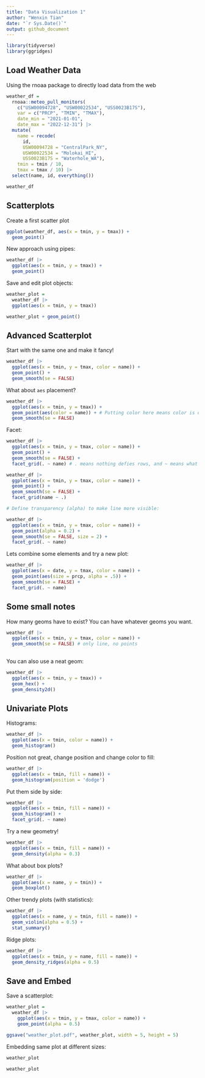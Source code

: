```yaml
---
title: "Data Visualization 1"
author: "Wenxin Tian"
date: "`r Sys.Date()`"
output: github_document
---
```


```r
library(tidyverse)
library(ggridges)
```

## Load Weather Data

Using the rnoaa package to directly load data from the web

```r
weather_df = 
  rnoaa::meteo_pull_monitors(
    c("USW00094728", "USW00022534", "USS0023B17S"),
    var = c("PRCP", "TMIN", "TMAX"), 
    date_min = "2021-01-01",
    date_max = "2022-12-31") |>
  mutate(
    name = recode(
      id, 
      USW00094728 = "CentralPark_NY", 
      USW00022534 = "Molokai_HI",
      USS0023B17S = "Waterhole_WA"),
    tmin = tmin / 10,
    tmax = tmax / 10) |>
  select(name, id, everything())

weather_df
```

## Scatterplots

Create a first scatter plot

```r
ggplot(weather_df, aes(x = tmin, y = tmax)) +
  geom_point()
```

New approach using pipes:

```r
weather_df |>
  ggplot(aes(x = tmin, y = tmax)) +
  geom_point()
```

Save and edit plot objects:

```r
weather_plot =
  weather_df |>
  ggplot(aes(x = tmin, y = tmax))

weather_plot + geom_point()
```

## Advanced Scatterplot

Start with the same one and make it fancy!

```r
weather_df |>
  ggplot(aes(x = tmin, y = tmax, color = name)) + 
  geom_point() +
  geom_smooth(se = FALSE)
```

What about `aes` placement?

```r
weather_df |>
  ggplot(aes(x = tmin, y = tmax)) + 
  geom_point(aes(color = name)) + # Putting color here means color is only applied to the scatterplot and will not be used when drawing smooth line later on.
  geom_smooth(se = FALSE)
```

Facet:

```r
weather_df |>
  ggplot(aes(x = tmin, y = tmax, color = name)) + 
  geom_point() +
  geom_smooth(se = FALSE) +
  facet_grid(. ~ name) # . means nothing defies rows, and ~ means what defiens cols.

weather_df |>
  ggplot(aes(x = tmin, y = tmax, color = name)) + 
  geom_point() +
  geom_smooth(se = FALSE) +
  facet_grid(name ~ .)

# Define transparency (alpha) to make line more visible:

weather_df |>
  ggplot(aes(x = tmin, y = tmax, color = name)) + 
  geom_point(alpha = 0.2) +
  geom_smooth(se = FALSE, size = 2) +
  facet_grid(. ~ name)
```

Lets combine some elements and try a new plot:

```r
weather_df |>
  ggplot(aes(x = date, y = tmax, color = name)) +
  geom_point(aes(size = prcp, alpha = .5)) +
  geom_smooth(se = FALSE) +
  facet_grid(. ~ name)
```

## Some small notes

How many geoms have to exist?
You can have whatever geoms you want.

```r
weather_df |>
  ggplot(aes(x = tmin, y = tmax, color = name)) +
  geom_smooth(se = FALSE) # only line, no points 
  
```

You can also use a neat geom:

```r
weather_df |>
  ggplot(aes(x = tmin, y = tmax)) +
  geom_hex() +
  geom_density2d()
```

## Univariate Plots

Histograms:

```r
weather_df |>
  ggplot(aes(x = tmin, color = name)) +
  geom_histogram()
```

Position not great, change position and change color to fill:

```r
weather_df |>
  ggplot(aes(x = tmin, fill = name)) +
  geom_histogram(position = 'dodge')
```

Put them side by side:

```r
weather_df |>
  ggplot(aes(x = tmin, fill = name)) +
  geom_histogram() +
  facet_grid(. ~ name)
```

Try a new geometry!

```r
weather_df |>
  ggplot(aes(x = tmin, fill = name)) +
  geom_density(alpha = 0.3)
```

What about box plots?

```r
weather_df |>
  ggplot(aes(x = name, y = tmin)) + 
  geom_boxplot()
```

Other trendy plots (with statistics):

```r
weather_df |>
  ggplot(aes(x = name, y = tmin, fill = name)) +
  geom_violin(alpha = 0.5) +
  stat_summary()
```

Ridge plots:

```r
weather_df |>
  ggplot(aes(x = tmin, y = name, fill = name)) +
  geom_density_ridges(alpha = 0.5)
```

## Save and Embed

Save a scatterplot:

```r
weather_plot = 
  weather_df |>
    ggplot(aes(x = tmin, y = tmax, color = name)) +
    geom_point(alpha = 0.5)

ggsave("weather_plot.pdf", weather_plot, width = 5, height = 5)
```

Embedding same plot at different sizes:

```r
weather_plot
```


```r
weather_plot
```

